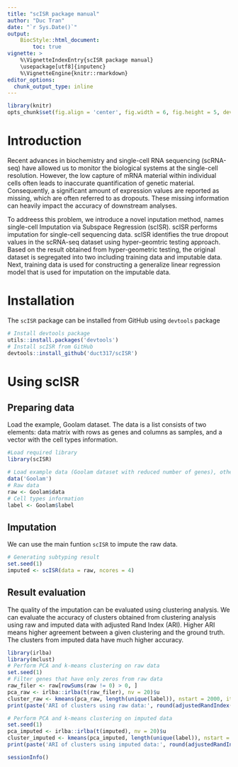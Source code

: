 ```yaml
---
title: "scISR package manual"
author: "Duc Tran"
date: "`r Sys.Date()`"
output:
    BiocStyle::html_document:
        toc: true
vignette: >
    %\VignetteIndexEntry{scISR package manual}
    \usepackage[utf8]{inputenc}
    %\VignetteEngine{knitr::rmarkdown}
editor_options: 
  chunk_output_type: inline
---
```


```r
library(knitr)
opts_chunk$set(fig.align = 'center', fig.width = 6, fig.height = 5, dev = 'png')
```

# Introduction
Recent advances in biochemistry and single-cell RNA sequencing (scRNA-seq) have allowed us to monitor the biological systems at the single-cell resolution. However, the low capture of mRNA material within individual cells often leads to inaccurate quantification of genetic material. Consequently, a significant amount of expression values are reported as missing, which are often referred to as dropouts. These missing information can heavily impact the accuracy of downstream analyses.

To addreess this problem, we introduce a novel inputation method, names single-cell Imputation via Subspace Regression (scISR). scISR performs imputation for single-cell sequencing data. scISR identifies the true dropout values in the scRNA-seq dataset using hyper-geomtric testing approach. Based on the result obtained from hyper-geometric testing, the original dataset is segregated into two including training data and imputable data. Next, training data is used for constructing a generalize linear regression model that is used for imputation on the imputable data.  

# Installation
The `scISR` package can be installed from GitHub using `devtools` package
```r
# Install devtools package
utils::install.packages('devtools')
# Install scISR from GitHub
devtools::install_github('duct317/scISR')
```

# Using scISR
## Preparing data
Load the example, Goolam dataset. The data is a list consists of two elements: data matrix with rows as genes and columns as samples, and a vector with the cell types information.
```r
#Load required library
library(scISR)

# Load example data (Goolam dataset with reduced number of genes), other dataset can be download from our server at http://scisr.tinnguyen-lab.com/
data('Goolam')
# Raw data
raw <- Goolam$data
# Cell types information
label <- Goolam$label
```

## Imputation
We can use the main funtion `scISR` to impute the raw data. 
```r
# Generating subtyping result
set.seed(1)
imputed <- scISR(data = raw, ncores = 4)
```

## Result evaluation
The quality of the imputation can be evaluated using clustering analysis. We can evaluate the accuracy of clusters obtained from clustering analysis using raw and imputed data with adjusted Rand Index (ARI). Higher ARI means higher agreement between a given clustering and the ground truth. The clusters from imputed data have much higher accuracy. 
```r
library(irlba)
library(mclust)
# Perform PCA and k-means clustering on raw data
set.seed(1)
# Filter genes that have only zeros from raw data
raw_filer <- raw[rowSums(raw != 0) > 0, ]
pca_raw <- irlba::irlba(t(raw_filer), nv = 20)$u
cluster_raw <- kmeans(pca_raw, length(unique(label)), nstart = 2000, iter.max = 2000)$cluster
print(paste('ARI of clusters using raw data:', round(adjustedRandIndex(cluster_raw, label),3)))

# Perform PCA and k-means clustering on imputed data
set.seed(1)
pca_imputed <- irlba::irlba(t(imputed), nv = 20)$u
cluster_imputed <- kmeans(pca_imputed, length(unique(label)), nstart = 2000, iter.max = 2000)$cluster
print(paste('ARI of clusters using imputed data:', round(adjustedRandIndex(cluster_imputed, label),3)))
```

```r
sessionInfo()
```
